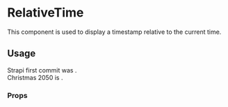 <!--- RelativeTime.stories.mdx --->


<Meta title="components/RelativeTime" />

# RelativeTime

This component is used to display a timestamp relative to the current time.

## Usage

<Canvas>
  <Story name="base">
    <Main>
      Strapi first commit was <RelativeTime timestamp={new Date('2015-10-01')} />.<br />
      Christmas 2050 is <RelativeTime timestamp={new Date('2050-12-25')} />.
    </Main>
  </Story>
</Canvas>

### Props

<ArgsTable of={RelativeTime} />
